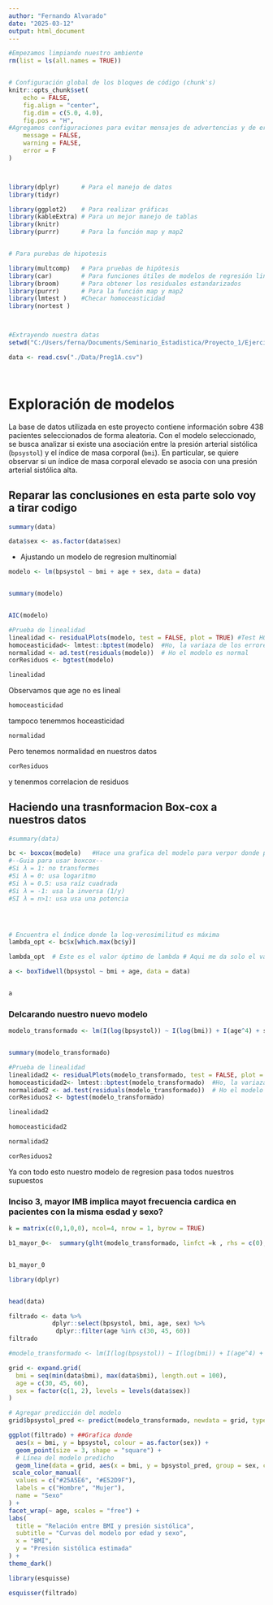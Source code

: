 ```yaml
---
author: "Fernando Alvarado"
date: "2025-03-12"
output: html_document
---
```



```r
#Empezamos limpiando nuestro ambiente
rm(list = ls(all.names = TRUE))


# Configuración global de los bloques de código (chunk's)
knitr::opts_chunk$set(
	echo = FALSE,
	fig.align = "center",
	fig.dim = c(5.0, 4.0),
	fig.pos = "H",
#Agregamos configuraciones para evitar mensajes de advertencias y de errores en el archivo
	message = FALSE,
	warning = FALSE,
	error = F
)



library(dplyr)      # Para el manejo de datos
library(tidyr)

library(ggplot2)    # Para realizar gráficas
library(kableExtra) # Para un mejor manejo de tablas
library(knitr)
library(purrr)      # Para la función map y map2


# Para purebas de hipotesis

library(multcomp)   # Para pruebas de hipótesis
library(car)        # Para funciones útiles de modelos de regresión lineal múltiple
library(broom)      # Para obtener los residuales estandarizados
library(purrr)      # Para la función map y map2
library(lmtest )    #Checar homoceasticidad
library(nortest )



#Extrayendo nuestra datas
setwd("C:/Users/ferna/Documents/Seminario_Estadistica/Proyecto_1/Ejercicio_1")

data <- read.csv("./Data/Preg1A.csv")




```



# Exploración de modelos


La base de datos utilizada en este proyecto contiene información sobre 438 pacientes seleccionados de forma aleatoria. Con el modelo seleccionado, se busca analizar si existe una asociación entre la presión arterial sistólica (`bpsystol`) y el índice de masa corporal (`bmi`). En particular, se quiere observar si un índice de masa corporal elevado se asocia con una presión arterial sistólica alta.



## Reparar las conclusiones en esta parte solo voy a tirar codigo

```r
summary(data)

data$sex <- as.factor(data$sex)
```



+ Ajustando un modelo de regresion multinomial 

```r

modelo <- lm(bpsystol ~ bmi + age + sex, data = data)


summary(modelo)


AIC(modelo)

```


```r
#Prueba de linealidad
linealidad <- residualPlots(modelo, test = FALSE, plot = TRUE) #Test H0 = La relacion entre el predictor y la respuesta e lina vs HA: La relacion no es lineal
homoceasticidad<- lmtest::bptest(modelo)  #Ho, la variaza de los errores es contante va HA, la varianza no es contante
normalidad <- ad.test(residuals(modelo))  # Ho el modelo es normal 
corResiduos <- bgtest(modelo)
```



```r
linealidad
```
Observamos que age no es lineal 



```r
homoceasticidad
```

tampoco tenemmos hoceasticidad 



```r
normalidad
```

Pero tenemos normalidad en nuestros datos 


```r
corResiduos
```
y tenenmos  correlacion de residuos 



## Haciendo una trasnformacion Box-cox a nuestros datos

```r
#summary(data)

bc <- boxcox(modelo)   #Hace una grafica del modelo para verpor donde pasa el maximo, que es casi en 0
#--Guia para usar boxcox--
#Si λ = 1: no transformes
#Si λ = 0: usa logaritmo
#Si λ = 0.5: usa raíz cuadrada
#Si λ = -1: usa la inversa (1/y)
#SI λ = n>1: usa usa una potencia




# Encuentra el índice donde la log-verosimilitud es máxima
lambda_opt <- bc$x[which.max(bc$y)]

lambda_opt  # Este es el valor óptimo de lambda # Aqui me da solo el valor que debo transformar y por lm 

a <- boxTidwell(bpsystol ~ bmi + age, data = data)


a
```



### Delcarando nuestro nuevo modelo 

```r


modelo_transformado <- lm(I(log(bpsystol)) ~ I(log(bmi)) + I(age^4) + sex, data = data )


summary(modelo_transformado)
```


```r
#Prueba de linealidad
linealidad2 <- residualPlots(modelo_transformado, test = FALSE, plot = TRUE) #Test H0 = La relacion entre el predictor y la respuesta e lina vs HA: La relacion no es lineal
homoceasticidad2<- lmtest::bptest(modelo_transformado)  #Ho, la variaza de los errores es contante va HA, la varianza no es contante
normalidad2 <- ad.test(residuals(modelo_transformado))  # Ho el modelo es normal 
corResiduos2 <- bgtest(modelo_transformado)
```





```r
linealidad2
```

```r
homoceasticidad2
```

```r
normalidad2
```

```r
corResiduos2
```

Ya con todo esto nuestro modelo de regresion pasa todos nuestros supuestos 



### Inciso 3, mayor IMB implica mayot frecuencia cardica en pacientes con la misma esdad y sexo? 

```r

k = matrix(c(0,1,0,0), ncol=4, nrow = 1, byrow = TRUE)

b1_mayor_0<-  summary(glht(modelo_transformado, linfct =k , rhs = c(0), alternative = "greater"))


b1_mayor_0

```



```r
library(dplyr)


head(data)

filtrado <- data %>% 
            dplyr::select(bpsystol, bmi, age, sex) %>%
             dplyr::filter(age %in% c(30, 45, 60))
filtrado
```




```r
#modelo_transformado <- lm(I(log(bpsystol)) ~ I(log(bmi)) + I(age^4) + sex, data = data )

grid <- expand.grid(
  bmi = seq(min(data$bmi), max(data$bmi), length.out = 100),
  age = c(30, 45, 60),
  sex = factor(c(1, 2), levels = levels(data$sex))
)

# Agregar predicción del modelo
grid$bpsystol_pred <- predict(modelo_transformado, newdata = grid, type = "response")

ggplot(filtrado) + ##Grafica donde
  aes(x = bmi, y = bpsystol, colour = as.factor(sex)) +
  geom_point(size = 3, shape = "square") +
  # Línea del modelo predicho
  geom_line(data = grid, aes(x = bmi, y = bpsystol_pred, group = sex, colour = as.factor(sex)), size = 1.2) +
 scale_color_manual(
  values = c("#25A5E6", "#E52D9F"),
  labels = c("Hombre", "Mujer"),
  name = "Sexo"
) +
facet_wrap(~ age, scales = "free") +
labs(
  title = "Relación entre BMI y presión sistólica",
  subtitle = "Curvas del modelo por edad y sexo",
  x = "BMI",
  y = "Presión sistólica estimada"
) +
theme_dark()

```






```r
library(esquisse)

esquisser(filtrado)
```


































